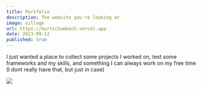 ```yaml
---
title: Portfolio
description: The website you're looking at
image: village
url: https://kurtschambach.vercel.app
date: 2023-09-12
published: true
---
```


I just wanted a place to collect some projects I worked on, test some frameworks and my skills,
and something I can always work on my free time (I dont really have that, but just in case)

![](/a3chron.png)